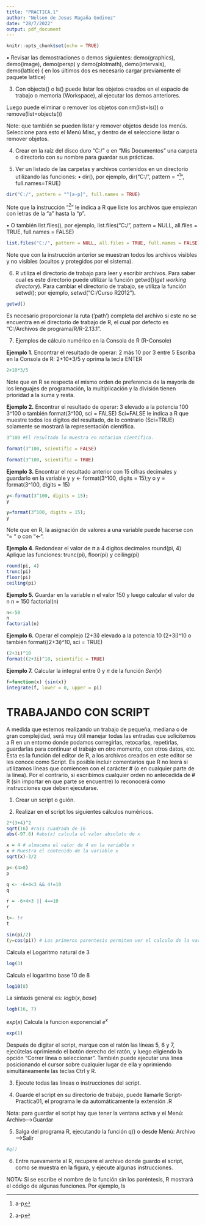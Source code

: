 ```yaml
---
title: "PRACTICA.1"
author: "Nelson de Jesus Magaña Godinez"
date: "28/7/2022"
output: pdf_document
---
```


```r
knitr::opts_chunk$set(echo = TRUE)
```


\begin{center}  INTRODUCCION AL ENTORNO  \end{center}
• Revisar las demostraciones o demos siguientes: demo(graphics), demo(image), demo(persp)
y demo(plotmath), demo(intervals), demo(lattice) ( en los últimos dos es necesario cargar
previamente el paquete lattice)

3. Con objects() o ls() puede listar los objetos creados en el espacio de trabajo o memoria (Workspace),
al ejecutar los demos anteriores.

Luego puede eliminar o remover los objetos con rm(list=ls()) o remove(list=objects())

Note: que también se pueden listar y remover objetos desde los menús. Seleccione para esto el
Menú Misc, y dentro de el seleccione listar o remover objetos.

4. Crear en la raíz del disco duro "C:/" o en “Mis Documentos” una carpeta o directorio con su
nombre para guardar sus prácticas.

5. Ver un listado de las carpetas y archivos contenidos en un directorio utilizando las funciones:
• dir(), por ejemplo,
dir("C:/", pattern = "^[a-p]", full.names=TRUE)

```r
dir("C:/", pattern = "^[a-p]", full.names = TRUE)
```

Note que la instrucción "^[a-p]” le indica a R que liste los archivos que empiezan con letras de la
“a” hasta la “p”.

• O también list.files(), por ejemplo,
list.files("C:/", pattern = NULL, all.files = TRUE, full.names = FALSE)

```r
list.files("C:/", pattern = NULL, all.files = TRUE, full.names = FALSE)
```

Note que con la instrucción anterior se muestran todos los archivos visibles y no visibles (ocultos y
protegidos por el sistema).

6. R utiliza el directorio de trabajo para leer y escribir archivos. Para saber cual es este directorio puede
utilizar la función getwd()(*get working directory*). Para cambiar el directorio de trabajo, se utiliza la
función setwd(); por ejemplo, setwd("C:/Curso R2012").

```r
getwd()
```

Es necesario proporcionar la ruta (’path’) completa del archivo si este no se encuentra en el
directorio de trabajo de R, el cual por defecto es "C:/Archivos de programa/R/R-2.13.1".

7. Ejemplos de cálculo numérico en la Consola de R (R-Console)

**Ejemplo 1.** Encontrar el resultado de operar: 2 más 10 por 3 entre 5
Escriba en la Consola de R: 2+10*3/5 y oprima la tecla ENTER

```r
2+10*3/5
```

Note que en R se respecta el mismo orden de preferencia de la mayoría de los lenguajes de
programación, la multiplicación y la división tienen prioridad a la suma y resta.

__Ejemplo 2.__ Encontrar el resultado de operar: 3 elevado a la potencia 100
3^100 o también format(3^100, sci = FALSE)
Sci=FALSE le indica a R que muestre todos los dígitos del resultado, de lo contrario (Sci=TRUE)
solamente se mostrará la representación científica.

```r
3^100 #El resultado lo muestra en notacion cientifica.
```

```r
format(3^100, scientific = FALSE)
```

```r
format(3^100, scientific = TRUE)
```

**Ejemplo 3.** Encontrar el resultado anterior con 15 cifras decimales y guardarlo en la variable y
y <- format(3^100, digits = 15);y o y = format(3^100, digits = 15)

```r
y<-format(3^100, digits = 15); 
y
```

```r
y=format(3^100, digits = 15); 
y
```

Note que en R, la asignación de valores a una variable puede hacerse con “= “ o con “<-“.

__Ejemplo 4__. Redondear el valor de $\pi$ a 4 digitos decimales
round(pi, 4)
Aplique las funciones: trunc(pi), floor(pi) y ceiling(pi)

```r
round(pi, 4)
trunc(pi)
floor(pi)
ceiling(pi)
```

**Ejemplo 5.** Guardar en la variable *n* el valor 150 y luego calcular el valor de n
n = 150
factorial(n)

```r
n<-50
n
factorial(n)
```

__Ejemplo 6.__ Operar el complejo (2+3i) elevado a la potencia 10
(2+3i)^10 o también format((2+3i)^10, sci = TRUE)

```r
(2+3i)^10
format((2+3i)^10, scientific = TRUE)
```

**Ejemplo 7.** Calcular la integral entre 0 y $\pi$ de la función $Sen(x)$
```r
f=function(x) {sin(x)}
integrate(f, lower = 0, upper = pi)
```
# TRABAJANDO CON SCRIPT

A medida que estemos realizando un trabajo de pequeña, mediana o de gran complejidad, será muy
útil manejar todas las entradas que solicitemos a R en un entorno donde podamos corregirlas,
retocarlas, repetirlas, guardarlas para continuar el trabajo en otro momento, con otros datos, etc. Esta
es la función del editor de R, a los archivos creados en este editor se les conoce como Script. Es posible
incluir comentarios que R no leerá si utilizamos líneas que comiencen con el carácter # (o en cualquier
parte de la línea). Por el contrario, si escribimos cualquier orden no antecedida de # R (sin importar en
que parte se encuentre) lo reconocerá como instrucciones que deben ejecutarse.

1. Crear un script o guión.

2. Realizar en el script los siguientes cálculos numéricos.

```r
2*(3+4)^2 
sqrt(16) #rais cuadrada de 16
abs(-97.6) #abs(x) calcula el valor absoluto de x
```

```r
x = 4 # almacena el valor de 4 en la variable x
x # Muestra el contenido de la variable x
sqrt(x)-3/2
```

```r
p<-(4>8)
p
```

```r
q <- -6+4<3 && 4!=10
q
```

```r
r = -6+4>3 || 4==10
r
```

```r
t<- !r
t
```

```r
sin(pi/2)
(y=cos(pi)) # Los primeros parentesis permiten ver el calculo de la variable y sin necesidad de llamarla a mostrar en pantalla
```

Calcula el Logaritmo natural de 3
```r
log(3) 
```

Calcula el logaritmo base 10 de 8
```r
log10(8) 
```

La sintaxis general es: $logb(x,base)$
```r
logb(16, 7)
```

$exp(x)$ Calcula la funcion exponencial $e^x$ 
```r
exp(1)
```

Después de digitar el script, marque con el ratón las líneas 5, 6 y 7, ejecútelas oprimiendo el botón
derecho del ratón, y luego eligiendo la opción "Correr línea o seleccionar". También puede ejecutar
una línea posicionando el cursor sobre cualquier lugar de ella y oprimiendo simultáneamente las
teclas Ctrl y R.

3. Ejecute todas las líneas o instrucciones del script.

4. Guarde el script en su directorio de trabajo, puede llamarle Script-Practica01, el programa le da
automáticamente la extensión .R

Nota: para guardar el script hay que tener la ventana activa y el Menú: Archivo--->Guardar

5. Salga del programa R, ejecutando la función q() o desde Menú: Archivo--->Salir
```r
#q()
```

6. Entre nuevamente al R, recupere el archivo donde guardo el script, como se muestra en la figura, y
ejecute algunas instrucciones.

NOTA: Si se escribe el nombre de la función sin los paréntesis, R mostrará el código de algunas
funciones. Por ejemplo, ls

